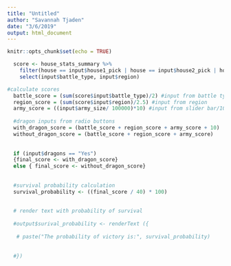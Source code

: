 ```yaml
---
title: "Untitled"
author: "Savannah Tjaden"
date: "3/6/2019"
output: html_document
---
```


```r
knitr::opts_chunk$set(echo = TRUE)
```




```r

  score <- house_stats_summary %>% 
    filter(house == input$house1_pick | house == input$house2_pick | house == input$house3_pick) %>% 
    select(input$battle_type, input$region)   

#calculate scores
  battle_score = (sum(score$input$battle_type)/2) #input from battle type
  region_score = (sum(score$input$region)/2.5) #input from region
  army_score = ((input$army_size/ 100000)*10) #input from slider bar/100,000
  
  #dragon inputs from radio buttons
  with_dragon_score = (battle_score + region_score + army_score + 10)
  without_dragon_score = (battle_score + region_score + army_score)
  
  
  if (input$dragons == "Yes") 
  {final_score <- with_dragon_score}
  else { final_score <- without_dragon_score}
  
  
  #survival probability calculation
  survival_probability <- ((final_score / 40) * 100)
  
  
  # render text with probability of survival 
  
  #output$surival_probability <- renderText ({
    
   # paste("The probability of victory is:", survival_probability)
    
    
  #})





```

